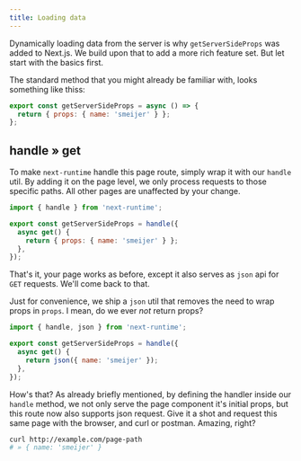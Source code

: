```yaml
---
title: Loading data
---
```


Dynamically loading data from the server is why `getServerSideProps` was added to Next.js. We
build upon that to add a more rich feature set. But let start with the basics first.

The standard method that you might already be familiar with, looks something like thiss:

```js
export const getServerSideProps = async () => {
  return { props: { name: 'smeijer' } };
};
```

## handle » get

To make `next-runtime` handle this page route, simply wrap it with our `handle` util. By adding it on the page level,
we only process requests to those specific paths. All other pages are unaffected by your change.

```js
import { handle } from 'next-runtime';

export const getServerSideProps = handle({
  async get() {
    return { props: { name: 'smeijer' } };
  },
});
```

That's it, your page works as before, except it also serves as `json` api for `GET` requests. We'll come back to that.

Just for convenience, we ship a `json` util that removes the need to wrap props in `props`. I mean, do we ever _not_ return props?

```js
import { handle, json } from 'next-runtime';

export const getServerSideProps = handle({
  async get() {
    return json({ name: 'smeijer' });
  },
});
```

How's that? As already briefly mentioned, by defining the handler inside our `handle` method, we not only serve the page component it's initial props, but this route now also supports json request. Give it a shot and request this same page with the browser, and curl or postman. Amazing, right?

```bash
curl http://example.com/page-path
# » { name: 'smeijer' }
```
